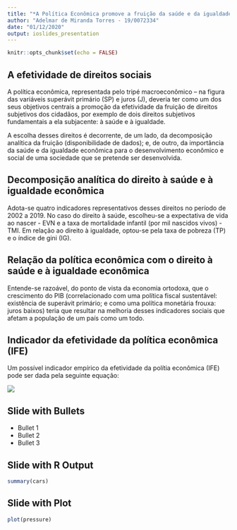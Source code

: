 ```yaml
---
title: "*A Política Econômica promove a fruição da saúde e da igualdade econômica?*"
author: "Adelmar de Miranda Torres - 19/0072334"
date: "01/12/2020"
output: ioslides_presentation
---
```


```r
knitr::opts_chunk$set(echo = FALSE)
```

## A efetividade de direitos sociais

A política econômica, representada pelo tripé macroeconômico – na figura das variáveis superávit primário (SP)
e juros (J), deveria ter como um dos seus objetivos centrais a promoção da efetividade da fruição de direitos subjetivos dos cidadãos, por exemplo de dois direitos subjetivos fundamentais a ela subjacente: à saúde e à igualdade.

A escolha desses direitos é decorrente, de um lado, da decomposição analítica da fruição (disponibilidade de dados); e, de outro, da importância da saúde e da igualdade econômica para o desenvolvimento econômico e social de uma sociedade que se pretende ser desenvolvida.

## Decomposição analítica do direito à saúde e à igualdade econômica

Adota-se quatro indicadores representativos desses direitos no período de 2002 a 2019. No caso do direito à saúde, escolheu-se a expectativa de vida ao nascer - EVN e a taxa de mortalidade infantil (por mil nascidos vivos) - TMI. Em relação ao direito à igualdade, optou-se pela taxa de pobreza (TP) e o índice de gini (IG).

## Relação da política econômica com o direito à saúde e à igualdade econômica

Entende-se razoável, do ponto de vista da economia ortodoxa, que o crescimento do PIB (correlacionado com uma política fiscal sustentável: existência de superávit primário; e como uma política monetária frouxa: juros baixos) teria que resultar na melhoria desses indicadores sociais que afetam a população de um país como um todo.

## Indicador da efetividade da política econômica (IFE)

Um possível indicador empírico da efetividade da polítia econômica (IFE) pode ser dada pela seguinte equação:

**![](C:\Users\Atowers\Pictures\Saved Pictures\Image Lista 4.png)**


## Slide with Bullets

- Bullet 1
- Bullet 2
- Bullet 3

## Slide with R Output

```r
summary(cars)
```

## Slide with Plot

```r
plot(pressure)
```

